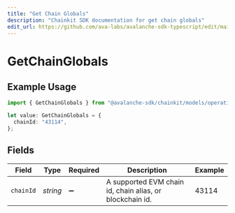 ```yaml
---
title: "Get Chain Globals"
description: "Chainkit SDK documentation for get chain globals"
edit_url: https://github.com/ava-labs/avalanche-sdk-typescript/edit/main/chainkit/docs/models/operations/getchainglobals.md
---
```


# GetChainGlobals

## Example Usage

```typescript
import { GetChainGlobals } from "@avalanche-sdk/chainkit/models/operations";

let value: GetChainGlobals = {
  chainId: "43114",
};
```

## Fields

| Field                                                    | Type                                                     | Required                                                 | Description                                              | Example                                                  |
| -------------------------------------------------------- | -------------------------------------------------------- | -------------------------------------------------------- | -------------------------------------------------------- | -------------------------------------------------------- |
| `chainId`                                                | *string*                                                 | :heavy_minus_sign:                                       | A supported EVM chain id, chain alias, or blockchain id. | 43114                                                    |